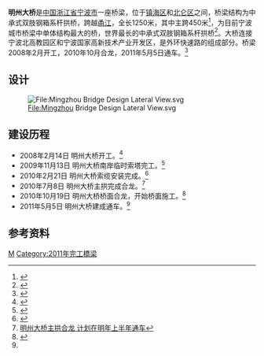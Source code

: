 {{Infobox Bridge
|bridge_name=明州大桥
|image= Mingzhou Bridge.jpg
|image_size=
|caption=
|design= 中承式双肢钢箱系杆[[拱桥|拱桥]]
|official_name=
|carries= [[东外环路_(宁波)|东外环路]]（{{中国国道名|329}}）
|crosses=[[甬江|甬江]]
|locale={{CHN}}[[浙江省|浙江省]][[寧波市|寧波市]][[镇海区_(宁波市)|镇海区]]和[[北仑区|北仑区]]
|maint=
|length={{convert|1250|m}}
|width= {{convert|45.8|m}}
|begin=2008年2月15日
|open=2011年5月5日
|closed= 
|destruction=
|coordinates= {{coord|29|54|50.46|N|121|39|02.07|E|display=inline,title}}
}}
'''明州大桥'''是[[中国|中国]][[浙江省|浙江省]][[宁波市|宁波市]]一座桥梁，位于[[镇海区_(宁波市)|镇海区]]和[[北仑区|北仑区]]之间，桥梁结构为中承式双肢钢箱系杆拱桥，跨越[[甬江|甬江]]，全长1250米，其中主跨450米<ref>{{Cite journal|title=宁波明州大桥主桥设计与施工|author=全军|url=|journal=世界桥梁|issue=2|doi=|others=|year=2010|volume=|page=|pmid=}}</ref>，为目前宁波城市桥梁中单体结构最大的桥，世界最长的中承式双肢钢箱系杆拱桥<ref>{{Cite web |url=http://www.chinahighway.com/zt/zt_info.php?id=265 |title=明州大桥:钢拱桥世界第六 |access-date=2010-07-09 |archive-url=https://web.archive.org/web/20100515021208/http://www.chinahighway.com/zt/zt_info.php?id=265 |archive-date=2010-05-15 |dead-url=no }}</ref>。大桥连接宁波北高教园区和宁波国家高新技术产业开发区，是外环快速路的组成部分。桥梁2008年2月开工，2010年10月合龙，2011年5月5日通车。<ref name="finish">{{Cite web |url=http://news.cnnb.com.cn/system/2011/05/05/006922716.shtml |title=明州大桥今天中午通车 “五路四桥”全面建成 |access-date=2011-05-05 |archive-url=https://web.archive.org/web/20110508134636/http://news.cnnb.com.cn/system/2011/05/05/006922716.shtml |archive-date=2011-05-08 |dead-url=no }}</ref>

==设计==
[[File:Mingzhou_Bridge_Design_Lateral_View.svg|File:Mingzhou Bridge Design Lateral View.svg]]

== 建设历程 ==
* 2008年2月14日 明州大桥开工。<ref>{{Cite web |url=http://www.chinahighway.com/news/2009/312387.php |title=明州大桥开工 |access-date=2010-10-20 |archive-url=https://web.archive.org/web/20160305013610/http://www.chinahighway.com/news/2009/312387.php |archive-date=2016-03-05 |dead-url=no }}</ref>
* 2009年11月13日 明州大桥南岸临时索塔完工。<ref>{{Cite web |url=http://news.cnnb.com.cn/system/2009/11/13/006323810.shtml |title=宁波最大单体桥明州大桥工地树起"双子塔" |access-date=2010-10-20 |archive-url=https://web.archive.org/web/20100120091528/http://news.cnnb.com.cn/system/2009/11/13/006323810.shtml |archive-date=2010-01-20 |dead-url=no }}</ref>
* 2010年2月21日 明州大桥索缆安装完成。<ref>{{Cite web |url=http://news.cnnb.com.cn/system/2010/02/21/006426387.shtml |title=国内最大缆索吊安装完成 |access-date=2010-10-20 |archive-url=https://web.archive.org/web/20110919173939/http://news.cnnb.com.cn/system/2010/02/21/006426387.shtml |archive-date=2011-09-19 |dead-url=no }}</ref>
* 2010年7月8日 明州大桥主拱完成合龙。<ref>[http://news.cnnb.com.cn/system/2010/07/09/006593150.shtml 明州大桥主拱合龙 计划在明年上半年通车]</ref>
* 2010年10月19日 明州大桥桥面合龙，开始桥面施工。<ref>{{Cite web |url=http://news.cnnb.com.cn/system/2010/10/20/006713560.shtml |title=明州大桥昨日贯通 |access-date=2010-10-20 |archive-url=https://web.archive.org/web/20101023080713/http://news.cnnb.com.cn/system/2010/10/20/006713560.shtml |archive-date=2010-10-23 |dead-url=yes }}</ref>
* 2011年5月5日 明州大桥建成通车。<ref name="finish" />

== 参考资料 ==
{{reflist|2}}

{{宁波桥梁}}
{{Crossings navbox
|structure= 跨河设施
|place= [[甬江|甬江]]
|bridge= 明州大桥
|bridge signs= [[东外环路_(宁波)|东外环路]]（{{中国国道名|329}}）
|upstream= [[盎孟港站|盎孟港]]-[[三官堂站_(宁波市)|三官堂]]区间隧道
|upstream signs=[[File:NBRT_Line_5_icon.svg|40px]] 
|downstream= [[宁波铁路枢纽北环线甬江特大桥|甬江特大桥]]
|downstream signs= [[宁波铁路枢纽北环线|宁波铁路枢纽北环线]]
}}

[[Category:宁波桥梁|M]]
[[Category:2011年完工橋梁|Category:2011年完工橋梁]]